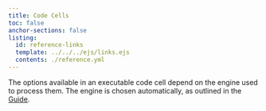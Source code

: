 ```yaml
---
title: Code Cells
toc: false
anchor-sections: false
listing:
  id: reference-links
  template: ../../../ejs/links.ejs
  contents: ./reference.yml
---
```


The options available in an executable code cell depend on the engine used to process them. The engine is chosen automatically, as outlined in the [Guide](https://quarto.org/docs/computations/execution-options.html#engine-binding).

::: {#reference-links .column-screen-inset-right style="max-width: 850px;"}
:::
